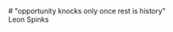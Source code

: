 <div
  style={{ padding: '1rem', backgroundColor: 'ring-violet-300' }}
  className="bg-gray-100"
>
  # "opportunity knocks only once rest is history"
  <div className="text-right italic">Leon Spinks</div>
</div>
